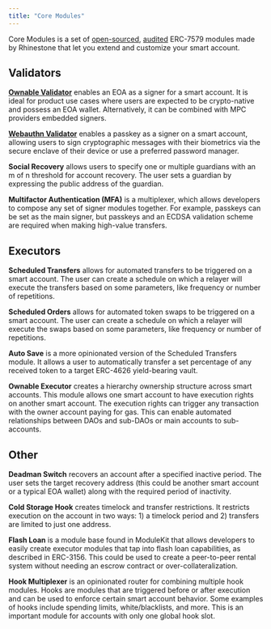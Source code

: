 ```yaml
---
title: "Core Modules"
---
```


Core Modules is a set of [open-sourced](https://github.com/rhinestonewtf/core-modules), [audited](../../overview/resources/audit-reports) ERC-7579 modules made by Rhinestone that let you extend and customize your smart account.

## Validators

[**Ownable Validator**](ecdsa-signer.mdx) enables an EOA as a signer for a smart account. It is ideal for product use cases where users are expected to be crypto-native and possess an EOA wallet. Alternatively, it can be combined with MPC providers embedded signers.

[**Webauthn Validator**](passkeys.mdx) enables a passkey as a signer on a smart account, allowing users to sign cryptographic messages with their biometrics via the secure enclave of their device or use a preferred password manager.

**Social Recovery** allows users to specify one or multiple guardians with an m of n threshold for account recovery. The user sets a guardian by expressing the public address of the guardian.

**Multifactor Authentication (MFA)** is a multiplexer, which allows developers to compose any set of signer modules together. For example, passkeys can be set as the main signer, but passkeys and an ECDSA validation scheme are required when making high-value transfers.

## Executors

**Scheduled Transfers** allows for automated transfers to be triggered on a smart account. The user can create a schedule on which a relayer will execute the transfers based on some parameters, like frequency or number of repetitions.

**Scheduled Orders** allows for automated token swaps to be triggered on a smart account. The user can create a schedule on which a relayer will execute the swaps based on some parameters, like frequency or number of repetitions.

**Auto Save** is a more opinionated version of the Scheduled Transfers module. It allows a user to automatically transfer a set percentage of any received token to a target ERC-4626 yield-bearing vault.

**Ownable Executor** creates a hierarchy ownership structure across smart accounts. This module allows one smart account to have execution rights on another smart account. The execution rights can trigger any transaction with the owner account paying for gas. This can enable automated relationships between DAOs and sub-DAOs or main accounts to sub-accounts.

## Other

**Deadman Switch** recovers an account after a specified inactive period. The user sets the target recovery address (this could be another smart account or a typical EOA wallet) along with the required period of inactivity.

**Cold Storage Hook** creates timelock and transfer restrictions. It restricts execution on the account in two ways: 1) a timelock period and 2) transfers are limited to just one address.

**Flash Loan** is a module base found in ModuleKit that allows developers to easily create executor modules that tap into flash loan capabilities, as described in ERC-3156. This could be used to create a peer-to-peer rental system without needing an escrow contract or over-collateralization.

**Hook Multiplexer** is an opinionated router for combining multiple hook modules. Hooks are modules that are triggered before or after execution and can be used to enforce certain smart account behavior. Some examples of hooks include spending limits, white/blacklists, and more. This is an important module for accounts with only one global hook slot.
